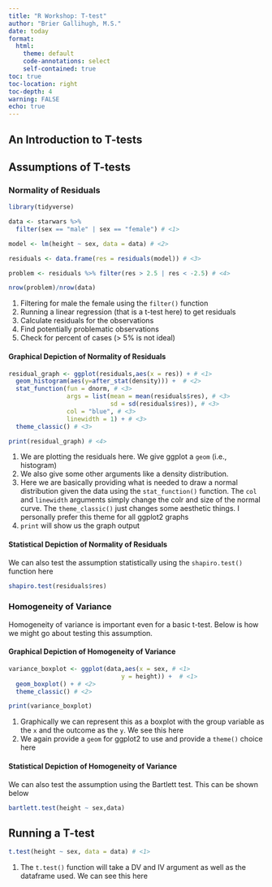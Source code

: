 ```yaml
---
title: "R Workshop: T-test"
author: "Brier Gallihugh, M.S."
date: today
format: 
  html:
    theme: default
    code-annotations: select
    self-contained: true
toc: true
toc-location: right
toc-depth: 4
warning: FALSE
echo: true
---
```

## An Introduction to T-tests

## Assumptions of T-tests

### Normality of Residuals

```r
library(tidyverse)

data <- starwars %>% 
  filter(sex == "male" | sex == "female") # <1> 

model <- lm(height ~ sex, data = data) # <2>

residuals <- data.frame(res = residuals(model)) # <3>

problem <- residuals %>% filter(res > 2.5 | res < -2.5) # <4>

nrow(problem)/nrow(data) 
```
1. Filtering for male the female using the `filter()` function
2. Running a linear regression (that is a t-test here) to get residuals
3. Calculate residuals for the observations
4. Find potentially problematic observations
5. Check for percent of cases (> 5% is not ideal)

#### Graphical Depiction of Normality of Residuals

```r
residual_graph <- ggplot(residuals,aes(x = res)) + # <1>
  geom_histogram(aes(y=after_stat(density))) +  # <2>
  stat_function(fun = dnorm, # <3>
                args = list(mean = mean(residuals$res), # <3>
                            sd = sd(residuals$res)), # <3>
                col = "blue", # <3>
                linewidth = 1) + # <3>
  theme_classic() # <3>

print(residual_graph) # <4>
```

1. We are plotting the residuals here. We give ggplot a `geom` (i.e., histogram)
2. We also give some other arguments like a density distribution.
3. Here we are basically providing what is needed to draw a normal distribution given the data using the `stat_function()` function. The `col` and `linewidth` arguments simply change the colr and size of the normal curve. The `theme_classic()` just changes some aesthetic things. I personally prefer this theme for all ggplot2 graphs
4. `print` will show us the graph output

#### Statistical Depiction of Normality of Residuals

We can also test the assumption statistically using the `shapiro.test()` function here

```r
shapiro.test(residuals$res)
```

### Homogeneity of Variance

Homogeneity of variance is important even for a basic t-test. Below is how we might go about testing this assumption.

#### Graphical Depiction of Homogeneity of Variance

```r
variance_boxplot <- ggplot(data,aes(x = sex, # <1>
                               y = height)) +  # <1>
  geom_boxplot() + # <2>
  theme_classic() # <2>

print(variance_boxplot)
```

1. Graphically we can represent this as a boxplot with the group variable as the `x` and the outcome as the `y`. We see this here
2. We again provide a `geom` for ggplot2 to use and provide a `theme()` choice here

#### Statistical Depiction of Homogeneity of Variance

We can also test the assumption using the Bartlett test. This can be shown below

```r
bartlett.test(height ~ sex,data)
```

## Running a T-test

```r
t.test(height ~ sex, data = data) # <1>
```
1. The `t.test()` function will take a DV and IV argument as well as the dataframe used. We can see this here
